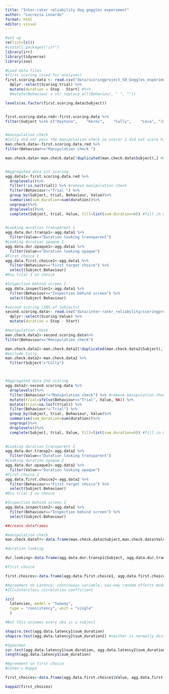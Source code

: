 ```yaml
---
title: "Inter-rater reliability dog goggles experiment"
author: "Lucrezia Lonardo"
format: html
editor: visual
---
```


```r
#set up
rm(list=ls())
#install.packages("irr")
library(irr)
library(tidyverse)
library(zoo)
```

```r
#Load data files
#first scoring (used for analyses)
first.scoring.data <- read.csv("data/scoringproject_50_Goggles_experiment.csv") %>%
  dplyr::select(Scoring:trial) %>%
  mutate(duration = Stop - Start) #%>% 
  #mutate(Behaviour = str_replace_all(Behaviour, " ", ""))

levels(as.factor(first.scoring.data$Subject))


first.scoring.data.red<-first.scoring.data %>% 
filter(Subject %in% c("Daytona", 	"Keres",	"Cully",	"Leia",	"Jasper",	"Stella4",	"Thaya",	 "Riu", "Ronja7", "Tenya", "Samira")) #only keep dogs coded by second scorer too


#manipulation check
#Cully did not pass the manipulation check so scorer 1 did not score his manipulation check phase For this reason he is excluded from the calculation of the agreement on the manipulation check
man.check.data<-first.scoring.data.red %>% 
filter(Behaviour=="Manipulation check ")

man.check.data<-man.check.data[!duplicated(man.check.data$Subject),] #only keep first row per subject (i.e., first screen approached)


#Aggregated data 1st scoring
agg.data1<-first.scoring.data.red %>%
  droplevels()%>%
  filter(!is.na(trial)) %>% #remove manipulation check
  filter(Behaviour!="Trial ") %>% 
  group_by(Subject, trial, Behaviour, Value)%>%
  summarise(sum_duration=sum(duration))%>%
  ungroup()%>%
  droplevels()%>%
  complete(Subject, trial, Value, fill=list(sum.duration=0)) #fill in 0s
  

#Looking duration transparent 1
agg.data.dur.transp1<-agg.data1 %>% 
  filter(Value=="Duration looking transparent") 
#Looking duration opaque 1
agg.data.dur.opaque1<-agg.data1 %>% 
  filter(Value=="Duration looking opaque") 
#First choice 1
agg.data.first.choice1<-agg.data1 %>% 
  filter(Behaviour=="First target choice") %>%  
  select(Subject:Behaviour)
#Riu trial 3 no choice

#Inspection behind screen 1
agg.data.inspection1<-agg.data1 %>% 
  filter(Behaviour=="Inspection behind screen") %>%  
  select(Subject:Behaviour)
```

```r
#second scoring (30% of subjects)
second.scoring.data<- read.csv("data/inter-rater_reliability/scoringproject_101_Goggles_reliability.csv") %>% 
  dplyr::select(Scoring:Value) %>%
  mutate(duration = Stop - Start) 

#manipulation check
man.check.data2<-second.scoring.data%>% 
filter(Behaviour=="Manipulation check")

man.check.data2<-man.check.data2[!duplicated(man.check.data2$Subject),] #only keep first row per subject (i.e., first screen approached)
#exclude Cully
man.check.data2<-man.check.data2 %>% 
  filter(Subject!="Cully")



#Aggregated data 2nd scoring
agg.data2<-second.scoring.data %>%
  droplevels()%>%
  filter(Behaviour!="Manipulation check") %>% #remove manipulation check
  mutate(trial=ifelse(Behaviour=="Trial", Value, NA)) %>% 
  mutate(trial=na.locf(trial)) %>% 
  filter(Behaviour!="Trial") %>% 
  group_by(Subject, trial, Behaviour, Value)%>%
  summarise(sum_duration=sum(duration))%>%
  ungroup()%>%
  droplevels()%>%
  complete(Subject, trial, Value, fill=list(sum.duration=0)) #fill in 0s
  

#Looking duration transparent 2
agg.data.dur.transp2<-agg.data2 %>% 
  filter(Value=="Duration looking transparent") 
#Looking duration opaque 2
agg.data.dur.opaque2<-agg.data2 %>% 
  filter(Value=="Duration looking opaque") 
#First choice 2
agg.data.first.choice2<-agg.data2 %>% 
  filter(Behaviour=="First target choice") %>%  
  select(Subject:Behaviour)
#Riu trial 3 no choice

#Inspection behind screen 2
agg.data.inspection2<-agg.data2 %>% 
  filter(Behaviour=="Inspection behind screen") %>%  
  select(Subject:Behaviour)
```

```r
##create dataframes

#manipulation check
man.check.datafr<-data.frame(man.check.data$Subject,man.check.data$Value, man.check.data2$Subject, man.check.data2$Value)

#duration looking 

dur.looking<-data.frame(agg.data.dur.transp1$Subject, agg.data.dur.transp1$sum_duration, agg.data.dur.transp2$sum_duration, agg.data.dur.opaque1$Subject, agg.data.dur.opaque1$sum_duration, agg.data.dur.opaque2$sum_duration)

#first choice

first.choices<-data.frame(agg.data.first.choice1, agg.data.first.choice2$Value)

```


```r
#Agreement on Latency: continuous variable, two-way random effects model, single rater, consistency (not interested in absolute values)
#ICC=Interclass correlation coefficient

icc(
  latencies, model = "twoway", 
  type = "consistency", unit = "single"
  )

#But this assumes every obs is a subject

shapiro.test(agg.data.latency1$sum_duration)
shapiro.test(agg.data.latency2$sum_duration2) #neither is normally distributed

#Spearman
cor.test(agg.data.latency1$sum_duration, agg.data.latency2$sum_duration2, method= "spearman", use="complete.obs")
length(agg.data.latency1$sum_duration)
```

```r
#Agreement on first choice
#Cohen's Kappa

first_choices<-data.frame(agg.data.first.choice1$Value, agg.data.first.choice2$Value)

kappa2(first_choices)
```
